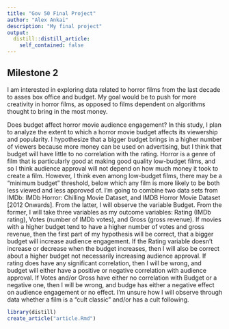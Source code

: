 ```yaml
---
title: "Gov 50 Final Project"
author: "Alex Ankai"
description: "My final project"
output:
  distill::distill_article:
    self_contained: false
---
```




## Milestone 2

I am interested in exploring data related to horror films from the last decade to asses box office and budget. My goal would be to push for more creativity in horror films, as opposed to films dependent on algorithms thought to bring in the most money.

Does budget affect horror movie audience engagement? In this study, I plan to analyze the extent to which a horror movie budget affects its viewership and popularity. I hypothesize that a bigger budget brings in a higher number of viewers because more money can be used on advertising, but I think that budget will have little to no correlation with the rating. Horror is a genre of film that is particularly good at making good quality low-budget films, and so I think audience approval will not depend on how much money it took to create a film. However, I think even among low-budget films, there may be a "minimum budget" threshold, below which any film is more likely to be both less viewed and less approved of. I'm going to combine two data sets from IMDb: IMDb Horror: Chilling Movie Dataset, and IMDB Horror Movie Dataset [2012 Onwards]. From the latter, I will observe the variable Budget. From the former, I will take three variables as my outcome variables: Rating (IMDb rating), Votes (number of IMDb votes), and Gross (gross revenue). If movies with a higher budget tend to have a higher number of votes and gross revenue, then the first part of my hypothesis will be correct, that a bigger budget will increase audience engagement. If the Rating variable doesn't increase or decrease when the budget increases, then I will also be correct about a higher budget not necessarily increasing audience approval. If rating does have any significant correlation, then I will be wrong, and budget will either have a positive or negative correlation with audience approval. If Votes and/or Gross have either no correlation with Budget or a negative one, then I will be wrong, and budge has either a negative effect on audience engagement or no effect. I'm unsure how I will observe through data whether a film is a "cult classic" and/or has a cult following.


```r

library(distill)
create_article("article.Rmd")
```

